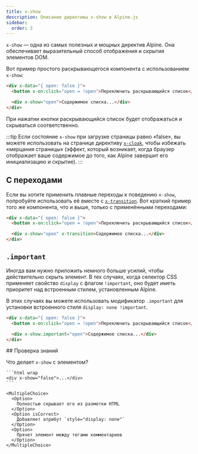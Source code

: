 ```yaml
---
title: x-show
description: Описание директивы x-show в Alpine.js
sidebar:
  order: 3
---
```



`x-show` — одна из самых полезных и мощных директив Alpine. Она обеспечивает выразительный способ отображения и скрытия элементов DOM.

Вот пример простого раскрывающегося компонента с использованием `x-show`:

```html live
<div x-data="{ open: false }">
  <button x-on:click="open = !open">Переключить раскрывающийся список</button>

  <div x-show="open">Содержимое списка...</div>
</div>
```

При нажатии кнопки раскрывающийся список будет отображаться и скрываться соответственно.

:::tip
    Если состояние `x-show` при загрузке страницы равно «false», вы можете использовать на странице директиву [`x-cloak`](/directives/cloak), чтобы избежать «мерцания страницы» (эффект, который возникает, когда браузер отображает ваше содержимое до того, как Alpine завершит его инициализацию и скрытие).
:::

## С переходами

Если вы хотите применить плавные переходы к поведению `x-show`, попробуйте использовать её вместе с [`x-transition`](/directives/transition). Вот краткий пример того же компонента, что и выше, только с применёнными переходами:

```html live
<div x-data="{ open: false }">
  <button x-on:click="open = !open">Переключить раскрывающийся список</button>

  <div x-show="open" x-transition>Содержимое списка...</div>
</div>
```

## `.important`

Иногда вам нужно приложить немного больше усилий, чтобы действительно скрыть элемент. В тех случаях, когда селектор CSS применяет свойство `display` с флагом `!important`, оно будет иметь приоритет над встроенным стилем, установленным Alpine.

В этих случаях вы можете использовать модификатор `.important` для установки встроенного стиля `display: none !important`.

```html ".important"
<div x-data="{ open: false }">
  <button x-on:click="open = !open">Переключить раскрывающийся список</button>

  <div x-show.important="open">Содержимое списка...</div>
</div>
```

<Box icon="question-mark">
## Проверка знаний

Что делает `x-show` с элементом?

    ```html wrap
    <div x-show="false">...</div>
    ```

    <MultipleChoice>
      <Option>
        Полностью скрывает его из разметки HTML
      </Option>
      <Option isCorrect>
        Добавляет атрибут `style="display: none"`
      </Option>
      <Option>
        Прячет элемент между тегами комментариев
      </Option>
    </MultipleChoice>

</Box>